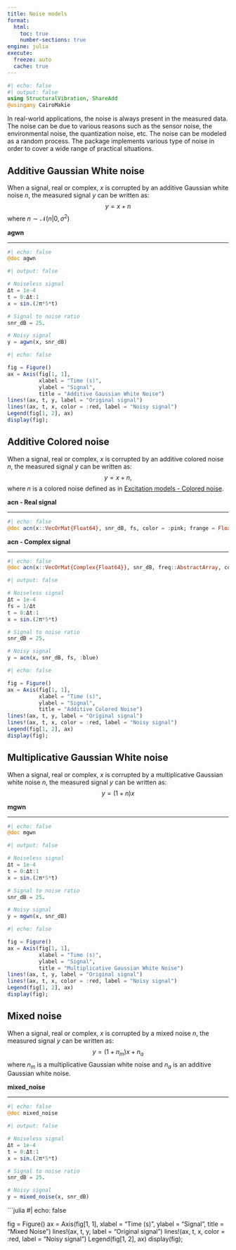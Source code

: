 ---
title: Noise models
format:
  html:
    toc: true
    number-sections: true
engine: julia
execute:
  freeze: auto
  cache: true
---

```{julia}
#| echo: false
#| output: false
using StructuralVibration, ShareAdd
@usingany CairoMakie
```

In real-world applications, the noise is always present in the measured data. The noise can be due to various reasons such as the sensor noise, the environmental noise, the quantization noise, etc. The noise can be modeled as a random process. The package implements various type of noise in order to cover a wide range of practical situations.

## Additive Gaussian White noise

When a signal, real or complex, $x$ is corrupted by an additive Gaussian white noise $n$, the measured signal $y$ can be written as:
$$
    y = x + n
$$
where $n \sim \mathcal{N}(n| 0, \sigma^2)$

::: {.api}
**agwn**

---
```{julia}
#| echo: false
@doc agwn
```
:::

```{julia}
#| output: false

# Noiseless signal
Δt = 1e-4
t = 0:Δt:1
x = sin.(2π*5*t)

# Signal to noise ratio
snr_dB = 25.

# Noisy signal
y = agwn(x, snr_dB)
```

```{julia}
#| echo: false

fig = Figure()
ax = Axis(fig[1, 1],
          xlabel = "Time (s)",
          ylabel = "Signal",
          title = "Additive Gaussian White Noise")
lines!(ax, t, y, label = "Original signal")
lines!(ax, t, x, color = :red, label = "Noisy signal")
Legend(fig[1, 2], ax)
display(fig);
```

## Additive Colored noise

When a signal, real or complex, $x$ is corrupted by an additive colored noise $n$, the measured signal $y$ can be written as:
$$
    y = x + n,
$$
where $n$ is a colored noise defined as in [Excitation models - Colored noise](https://maucejo.github.io/StructuralVibration.jl/models/excitation.html#sec-colored-noise).

::: {.api}
**acn - Real signal**

---
```{julia}
#| echo: false
@doc acn(x::VecOrMat{Float64}, snr_dB, fs, color = :pink; frange = Float64[], rst = true)
```
:::

::: {.api}
**acn - Complex signal**

---
```{julia}
#| echo: false
@doc acn(x::VecOrMat{Complex{Float64}}, snr_dB, freq::AbstractArray, color = :pink; rst = true)
```
:::

```{julia}
#| output: false

# Noiseless signal
Δt = 1e-4
fs = 1/Δt
t = 0:Δt:1
x = sin.(2π*5*t)

# Signal to noise ratio
snr_dB = 25.

# Noisy signal
y = acn(x, snr_dB, fs, :blue)
```

```{julia}
#| echo: false

fig = Figure()
ax = Axis(fig[1, 1],
          xlabel = "Time (s)",
          ylabel = "Signal",
          title = "Additive Colored Noise")
lines!(ax, t, y, label = "Original signal")
lines!(ax, t, x, color = :red, label = "Noisy signal")
Legend(fig[1, 2], ax)
display(fig);
```

## Multiplicative Gaussian White noise

When a signal, real or complex, $x$ is corrupted by a multiplicative Gaussian white noise $n$, the measured signal $y$ can be written as:
$$
    y = (1 + n)x
$$

::: {.api}
**mgwn**

---
```{julia}
#| echo: false
@doc mgwn
```
:::

```{julia}
#| output: false

# Noiseless signal
Δt = 1e-4
t = 0:Δt:1
x = sin.(2π*5*t)

# Signal to noise ratio
snr_dB = 25.

# Noisy signal
y = mgwn(x, snr_dB)
```

```{julia}
#| echo: false

fig = Figure()
ax = Axis(fig[1, 1],
          xlabel = "Time (s)",
          ylabel = "Signal",
          title = "Multiplicative Gaussian White Noise")
lines!(ax, t, y, label = "Original signal")
lines!(ax, t, x, color = :red, label = "Noisy signal")
Legend(fig[1, 2], ax)
display(fig);
```

## Mixed noise

When a signal, real or complex, $x$ is corrupted by a mixed noise $n$, the measured signal $y$ can be written as:
$$
    y = (1 + n_m)x + n_a
$$
where $n_m$ is a multiplicative Gaussian white noise and $n_a$ is an additive Gaussian white noise.

::: {.api}
**mixed_noise**

---
```{julia}
#| echo: false
@doc mixed_noise
```
:::

```{julia}
#| output: false

# Noiseless signal
Δt = 1e-4
t = 0:Δt:1
x = sin.(2π*5*t)

# Signal to noise ratio
snr_dB = 25.

# Noisy signal
y = mixed_noise(x, snr_dB)
```

```{julia}
#| echo: false

fig = Figure()
ax = Axis(fig[1, 1],
          xlabel = "Time (s)",
          ylabel = "Signal",
          title = "Mixed Noise")
lines!(ax, t, y, label = "Original signal")
lines!(ax, t, x, color = :red, label = "Noisy signal")
Legend(fig[1, 2], ax)
display(fig);
